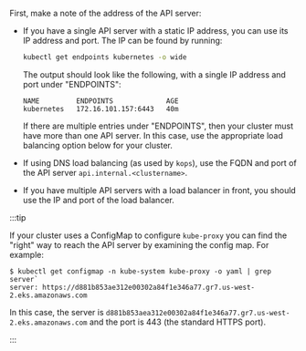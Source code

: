 First, make a note of the address of the API server:

- If you have a single API server with a static IP address, you can use its IP address and port. The IP can be found by running:

  ```bash
  kubectl get endpoints kubernetes -o wide
  ```

  The output should look like the following, with a single IP address and port under "ENDPOINTS":

  ```
  NAME         ENDPOINTS             AGE
  kubernetes   172.16.101.157:6443   40m
  ```

  If there are multiple entries under "ENDPOINTS", then your cluster must have more than one API server. In this case, use the appropriate load balancing option below for your cluster.

- If using DNS load balancing (as used by `kops`), use the FQDN and port of the API server `api.internal.<clustername>`.
- If you have multiple API servers with a load balancer in front, you should use the IP and port of the load balancer.

:::tip

If your cluster uses a ConfigMap to configure `kube-proxy` you can find the "right" way to reach the API
server by examining the config map. For example:

```
$ kubectl get configmap -n kube-system kube-proxy -o yaml | grep server`
server: https://d881b853ae312e00302a84f1e346a77.gr7.us-west-2.eks.amazonaws.com
```

In this case, the server is `d881b853aea312e00302a84f1e346a77.gr7.us-west-2.eks.amazonaws.com` and the port is
443 (the standard HTTPS port).

:::
